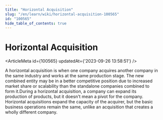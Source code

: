 ```yaml
---
title: "Horizontal Acquisition"
slug: "/en/learn/wiki/horizontal-acquisition-100565"
id: "100565"
hide_table_of_contents: true
---
```



# Horizontal Acquisition

<ArticleMeta id={100565} updatedAt={'2023-09-26 13:58:51'} />
<div className='border-solid border-b border-t-0 my-4 border-[var(--ifm-color-gray-300)]' />

A horizontal acquisition is when one company acquires another company in the same industry and works at the same production stage. The new combined entity may be in a better competitive position due to increased market share or scalability than the standalone companies combined to form it.During a horizontal acquisition, a company can expand its production of products, but it doesn't mean a pivot for the company. Horizontal acquisitions expand the capacity of the acquirer, but the basic business operations remain the same, unlike an acquisition that creates a wholly different company.
